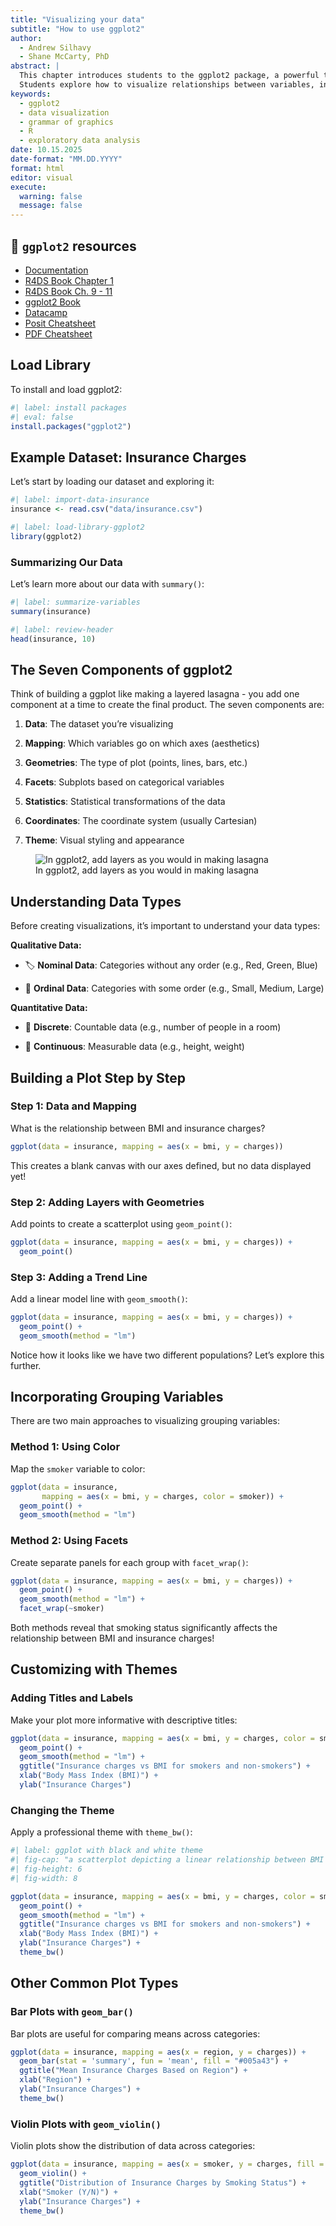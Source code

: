 ```yaml
---
title: "Visualizing your data"
subtitle: "How to use ggplot2"
author:
  - Andrew Silhavy
  - Shane McCarty, PhD
abstract: |
  This chapter introduces students to the ggplot2 package, a powerful tool for creating sophisticated and publication-ready data visualizations in R. Students learn the foundational "grammar of graphics" approach, which builds plots layer by layer using seven core components: data, mapping, geometries, facets, statistics, coordinates, and  themes. Through hands-on examples using insurance data, the chapter demonstrates how to construct various plot types including scatterplots, bar plots, and violin plots. 
  Students explore how to visualize relationships between variables, incorporate grouping variables using color and faceting, and customize plots with titles, labels, and themes. By the end of this chapter, students will understand how to select appropriate visualizations based on data types and create professional-quality figures for their public health research.
keywords:
  - ggplot2
  - data visualization
  - grammar of graphics
  - R
  - exploratory data analysis
date: 10.15.2025
date-format: "MM.DD.YYYY"
format: html
editor: visual
execute:
  warning: false
  message: false
---
```


::: callout-tip
## 📖 `ggplot2` resources

-   [Documentation](https://ggplot2.tidyverse.org)
-   [R4DS Book Chapter 1](https://r4ds.hadley.nz/data-visualize.html)
-   [R4DS Book Ch. 9 - 11](https://r4ds.hadley.nz/visualize.html)
-   [ggplot2 Book](https://ggplot2-book.org)
-   [Datacamp](https://www.datacamp.com/courses/introduction-to-data-visualization-with-ggplot2)
-   [Posit Cheatsheet](https://rstudio.github.io/cheatsheets/html/data-visualization.html)
-   [PDF Cheatsheet](https://rstudio.github.io/cheatsheets/data-visualization.pdf)

:::

## Load Library

To install and load ggplot2:

```r
#| label: install packages
#| eval: false
install.packages("ggplot2")
```

## Example Dataset: Insurance Charges

Let's start by loading our dataset and exploring it:

```r
#| label: import-data-insurance
insurance <- read.csv("data/insurance.csv")
```

```r
#| label: load-library-ggplot2
library(ggplot2)
```

### Summarizing Our Data

Let's learn more about our data with `summary()`:

```r
#| label: summarize-variables
summary(insurance)
```

```r
#| label: review-header
head(insurance, 10)
```

## The Seven Components of ggplot2

Think of building a ggplot like making a layered lasagna - you add one component at a time to create the final product. The seven components are:

1.  **Data**: The dataset you're visualizing

2.  **Mapping**: Which variables go on which axes (aesthetics)

3.  **Geometries**: The type of plot (points, lines, bars, etc.)

4.  **Facets**: Subplots based on categorical variables

5.  **Statistics**: Statistical transformations of the data

6.  **Coordinates**: The coordinate system (usually Cartesian)

7.  **Theme**: Visual styling and appearance

![In ggplot2, add layers as you would in making lasagna](Lasagna.png)

## Understanding Data Types

Before creating visualizations, it's important to understand your data types:

**Qualitative Data:**

-   🏷️ **Nominal Data**: Categories without any order (e.g., Red, Green, Blue)

-   📶 **Ordinal Data**: Categories with some order (e.g., Small, Medium, Large)

**Quantitative Data:**

-   🔢 **Discrete**: Countable data (e.g., number of people in a room)

-   📏 **Continuous**: Measurable data (e.g., height, weight)

## Building a Plot Step by Step

### Step 1: Data and Mapping

What is the relationship between BMI and insurance charges?

```r
ggplot(data = insurance, mapping = aes(x = bmi, y = charges))
```

This creates a blank canvas with our axes defined, but no data displayed yet!

### Step 2: Adding Layers with Geometries

Add points to create a scatterplot using `geom_point()`:

```r
ggplot(data = insurance, mapping = aes(x = bmi, y = charges)) + 
  geom_point()
```

### Step 3: Adding a Trend Line

Add a linear model line with `geom_smooth()`:

```r
ggplot(data = insurance, mapping = aes(x = bmi, y = charges)) +
  geom_point() +
  geom_smooth(method = "lm")
```

Notice how it looks like we have two different populations? Let's explore this further.

## Incorporating Grouping Variables

There are two main approaches to visualizing grouping variables:

### Method 1: Using Color

Map the `smoker` variable to color:

```r
ggplot(data = insurance, 
       mapping = aes(x = bmi, y = charges, color = smoker)) +
  geom_point() +
  geom_smooth(method = "lm")
```

### Method 2: Using Facets

Create separate panels for each group with `facet_wrap()`:

```r
ggplot(data = insurance, mapping = aes(x = bmi, y = charges)) +
  geom_point() +
  geom_smooth(method = "lm") +
  facet_wrap(~smoker)
```

Both methods reveal that smoking status significantly affects the relationship between BMI and insurance charges!

## Customizing with Themes

### Adding Titles and Labels

Make your plot more informative with descriptive titles:

```r
ggplot(data = insurance, mapping = aes(x = bmi, y = charges, color = smoker)) +
  geom_point() +
  geom_smooth(method = "lm") +
  ggtitle("Insurance charges vs BMI for smokers and non-smokers") +
  xlab("Body Mass Index (BMI)") +
  ylab("Insurance Charges")
```

### Changing the Theme

Apply a professional theme with `theme_bw()`:

```r
#| label: ggplot with black and white theme 
#| fig-cap: "a scatterplot depicting a linear relationship between BMI and insurance charges"
#| fig-height: 6
#| fig-width: 8

ggplot(data = insurance, mapping = aes(x = bmi, y = charges, color = smoker)) +
  geom_point() +
  geom_smooth(method = "lm") +
  ggtitle("Insurance charges vs BMI for smokers and non-smokers") +
  xlab("Body Mass Index (BMI)") +
  ylab("Insurance Charges") +
  theme_bw()
```

## Other Common Plot Types

### Bar Plots with `geom_bar()`

Bar plots are useful for comparing means across categories:

```r
ggplot(data = insurance, mapping = aes(x = region, y = charges)) + 
  geom_bar(stat = 'summary', fun = 'mean', fill = "#005a43") + 
  ggtitle("Mean Insurance Charges Based on Region") + 
  xlab("Region") +
  ylab("Insurance Charges") +
  theme_bw()
```

### Violin Plots with `geom_violin()`

Violin plots show the distribution of data across categories:

```r
ggplot(data = insurance, mapping = aes(x = smoker, y = charges, fill = smoker)) + 
  geom_violin() +
  ggtitle("Distribution of Insurance Charges by Smoking Status") +
  xlab("Smoker (Y/N)") +
  ylab("Insurance Charges") +
  theme_bw()
```
